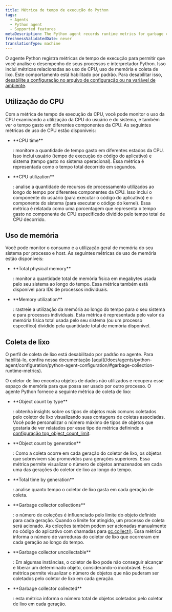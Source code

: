 ```yaml
---
title: Métrica de tempo de execução do Python
tags:
  - Agents
  - Python agent
  - Supported features
metaDescription: The Python agent records runtime metrics for garbage collection and CPU/ memory usage
freshnessValidatedDate: never
translationType: machine
---
```


O agente Python registra métricas de tempo de execução para permitir que você analise o desempenho de seus processos e interpretador Python. Isso inclui métricas relacionadas ao uso de CPU, uso de memória e coleta de lixo. Este comportamento está habilitado por padrão. Para desabilitar isso, [desabilite a configuração no arquivo de configuração ou na variável de ambiente](/docs/apm/agents/python-agent/configuration/python-agent-configuration#runtime-metrics).

## Utilização do CPU

Com a métrica de tempo de execução da CPU, você pode monitor o uso da CPU examinando a utilização da CPU do usuário e do sistema, e também ver o tempo gasto em diferentes componentes da CPU. As seguintes métricas de uso de CPU estão disponíveis:

* <DNT>
    **CPU time**
  </DNT>

  : monitore a quantidade de tempo gasto em diferentes estados da CPU. Isso inclui usuário (tempo de execução do código do aplicativo) e sistema (tempo gasto no sistema operacional). Essa métrica é representada como o tempo total decorrido em segundos.

* <DNT>
    **CPU utilization**
  </DNT>

  : analise a quantidade de recursos de processamento utilizados ao longo do tempo por diferentes componentes da CPU. Isso inclui o componente do usuário (para executar o código do aplicativo) e o componente do sistema (para executar o código do kernel). Essa métrica é relatada como uma porcentagem que representa o tempo gasto no componente de CPU especificado dividido pelo tempo total de CPU decorrido.

## Uso de memória

Você pode monitor o consumo e a utilização geral de memória do seu sistema por processo e host. As seguintes métricas de uso de memória estão disponíveis:

* <DNT>
    **Total physical memory**
  </DNT>

  : monitor a quantidade total de memória física em megabytes usada pelo seu sistema ao longo do tempo. Essa métrica também está disponível para IDs de processos individuais.

* <DNT>
    **Memory utilization**
  </DNT>

  : rastreie a utilização da memória ao longo do tempo para o seu sistema e para processos individuais. Esta métrica é representada pelo valor da memória física total usada pelo seu sistema (ou um processo específico) dividido pela quantidade total de memória disponível.

## Coleta de lixo

<Callout variant="important">
  O perfil de coleta de lixo está desabilitado por padrão no agente. Para habilitá-lo, confira nossa documentação [aqui](/docs/agents/python-agent/configuration/python-agent-configuration/#garbage-collection-runtime-metrics).
</Callout>

O coletor de lixo encontra objetos de dados não utilizados e recupera esse espaço de memória para que possa ser usado por outro processo. O agente Python fornece a seguinte métrica de coleta de lixo:

* <DNT>
    **Object count by type**
  </DNT>

  : obtenha insights sobre os tipos de objetos mais comuns coletados pelo coletor de lixo visualizando suas contagens de coletas associadas. Você pode personalizar o número máximo de tipos de objetos que gostaria de ver relatados por esse tipo de métrica definindo a [configuração top_object_count_limit](/docs/agents/python-agent/configuration/python-agent-configuration/#garbage-collection-runtime-metrics).

* <DNT>
    **Object count by generation**
  </DNT>

  : Como a coleta ocorre em cada geração do coletor de lixo, os objetos que sobrevivem são promovidos para gerações superiores. Essa métrica permite visualizar o número de objetos armazenados em cada uma das gerações do coletor de lixo ao longo do tempo.

* <DNT>
    **Total time by generation**
  </DNT>

  : analise quanto tempo o coletor de lixo gasta em cada geração de coleta.

* <DNT>
    **Garbage collector collections**
  </DNT>

  : o número de coleções é influenciado pelo limite do objeto definido para cada geração. Quando o limite for atingido, um processo de coleta será acionado. As coleções também podem ser acionadas manualmente no código do aplicativo com chamadas para [gc.collect()](https://docs.python.org/3/library/gc.html#gc.collect). Essa métrica informa o número de varreduras do coletor de lixo que ocorreram em cada geração ao longo do tempo.

* <DNT>
    **Garbage collector uncollectable**
  </DNT>

  : Em algumas instâncias, o coletor de lixo pode não conseguir alcançar e liberar um determinado objeto, considerando-o incobrável. Essa métrica permite visualizar o número de objetos que não puderam ser coletados pelo coletor de lixo em cada geração.

* <DNT>
    **Garbage collector collected**
  </DNT>

  : esta métrica informa o número total de objetos coletados pelo coletor de lixo em cada geração.
